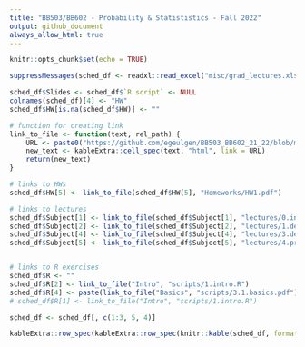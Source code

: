 ```yaml
---
title: "BB503/BB602 - Probability & Statististics - Fall 2022"
output: github_document
always_allow_html: true
---
```


```r
knitr::opts_chunk$set(echo = TRUE)
```

```r
suppressMessages(sched_df <- readxl::read_excel("misc/grad_lectures.xlsx"))

sched_df$Slides <- sched_df$`R script` <- NULL
colnames(sched_df)[4] <- "HW"
sched_df$HW[is.na(sched_df$HW)] <- ""

# function for creating link
link_to_file <- function(text, rel_path) {
    URL <- paste0("https://github.com/egeulgen/BB503_BB602_21_22/blob/main/", rel_path)
    new_text <- kableExtra::cell_spec(text, "html", link = URL)
    return(new_text)
}

# links to HWs
sched_df$HW[5] <- link_to_file(sched_df$HW[5], "Homeworks/HW1.pdf")

# links to lectures
sched_df$Subject[1] <- link_to_file(sched_df$Subject[1], "lectures/0.intro.pdf")
sched_df$Subject[2] <- link_to_file(sched_df$Subject[2], "lectures/1.descriptive.pdf")
sched_df$Subject[4] <- link_to_file(sched_df$Subject[4], "lectures/3.descriptive.pdf")
sched_df$Subject[5] <- link_to_file(sched_df$Subject[5], "lectures/4.probability.pdf")


# links to R exercises
sched_df$R <- ""
sched_df$R[2] <- link_to_file("Intro", "scripts/1.intro.R")
sched_df$R[4] <- paste(link_to_file("Basics", "scripts/3.1.basics.pdf"), "/", link_to_file("EDA", "scripts/3.2.EDA.pdf"))
# sched_df$R[1] <- link_to_file("Intro", "scripts/1.intro.R")

sched_df <- sched_df[, c(1:3, 5, 4)]

kableExtra::row_spec(kableExtra::row_spec(knitr::kable(sched_df, format = "html", escape = FALSE), which(grepl("Midterm", sched_df$Subject)), bold = TRUE, background = "#F4B41A"), nrow(sched_df), bold = TRUE, background = "#E2725A")
```